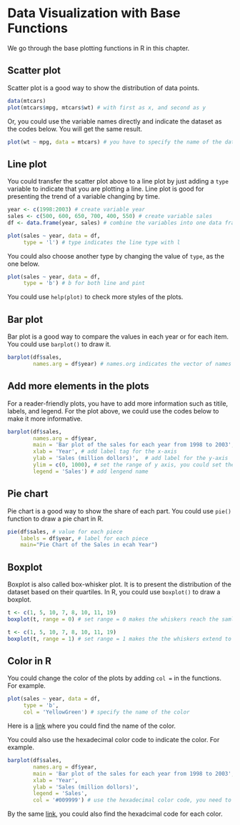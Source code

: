 # Data Visualization with Base Functions

We go through the base plotting functions in R in this chapter.

## Scatter plot

Scatter plot is a good way to show the distribution of data points.

```r
data(mtcars)
plot(mtcars$mpg, mtcars$wt) # with first as x, and second as y
```

Or, you could use the variable names directly and indicate the dataset as the codes below. You will get the same result.

```r
plot(wt ~ mpg, data = mtcars) # you have to specify the name of the data frame here
```


## Line plot

You could transfer the scatter plot above to a line plot by just adding a ``type`` variable to indicate that you are plotting a line. Line plot is good for presenting the trend of a variable changing by time.

```r
year <- c(1998:2003) # create variable year
sales <- c(500, 600, 650, 700, 400, 550) # create variable sales
df <- data.frame(year, sales) # combine the variables into one data frame called df

plot(sales ~ year, data = df,
     type = 'l') # type indicates the line type with l
```

You could also choose another type by changing the value of ``type``, as the one below.

```r
plot(sales ~ year, data = df,
     type = 'b') # b for both line and pint
```

You could use ``help(plot)`` to check more styles of the plots.

## Bar plot

Bar plot is a good way to compare the values in each year or for each item. You could use ``barplot()`` to draw it.

```r
barplot(df$sales,
        names.arg = df$year) # names.org indicates the vector of names to be plotted under each bar
```


## Add more elements in the plots

For a reader-friendly plots, you have to add more information such as titile, labels, and legend. For the plot above, we could use the codes below to make it more informative.

```r
barplot(df$sales,
        names.arg = df$year,
        main = 'Bar plot of the sales for each year from 1998 to 2003', # add title for the plot
        xlab = 'Year', # add label tag for the x-axis
        ylab = 'Sales (million dollors)',  # add label for the y-axis
        ylim = c(0, 1000), # set the range of y axis, you could set the range of x axis with xlim
        legend = 'Sales') # add lengend name
```

## Pie chart

Pie chart is a good way to show the share of each part. You could use ``pie()`` function to draw a pie chart in R.

```r
pie(df$sales, # value for each piece
    labels = df$year, # label for each piece
    main="Pie Chart of the Sales in ecah Year")
```

## Boxplot

Boxplot is also called box-whisker plot. It is to present the distribution of the dataset based on their quartiles. In R, you could use ``boxplot()`` to draw a boxplot.

```r
t <- c(1, 5, 10, 7, 8, 10, 11, 19)
boxplot(t, range = 0) # set range = 0 makes the whiskers reach the samllest and largest values in the dataset
```

```r
t <- c(1, 5, 10, 7, 8, 10, 11, 19)
boxplot(t, range = 1) # set range = 1 makes the the whiskers extend to the most extreme data point which is no more than range times the interquartile range from the box
```

## Color in R

You could change the color of the plots by adding ``col = `` in the functions. For example.

```r
plot(sales ~ year, data = df,
     type = 'b',
     col = 'YellowGreen') # specify the name of the color
```

Here is a [link](https://html-color-codes.info/color-names/) where you could find the name of the color.

You could also use the hexadecimal color code to indicate the color. For example.

```r
barplot(df$sales,
        names.arg = df$year,
        main = 'Bar plot of the sales for each year from 1998 to 2003', 
        xlab = 'Year', 
        ylab = 'Sales (million dollors)',  
        legend = 'Sales',
        col = '#009999') # use the hexadecimal color code, you need to start it with the hash tag
```

By the same [link](https://html-color-codes.info/color-names/), you could also find the hexadcimal code for each color.
